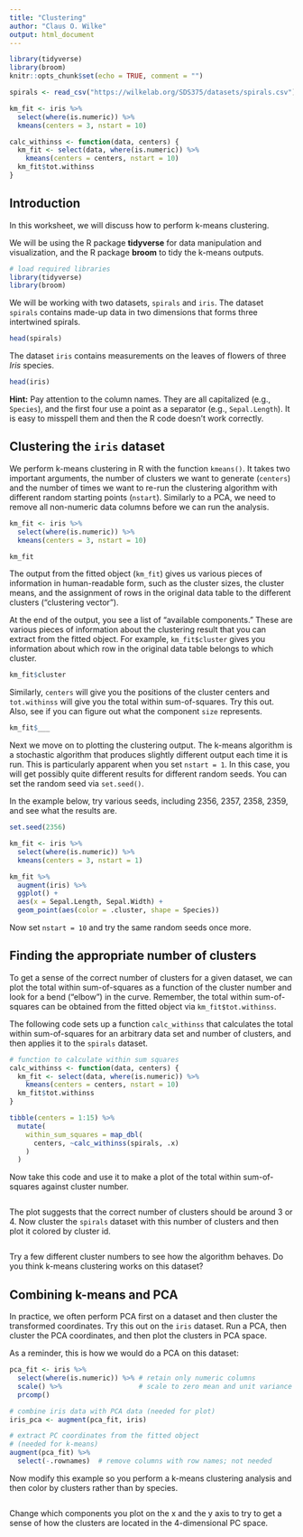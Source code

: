 ```yaml
---
title: "Clustering"
author: "Claus O. Wilke"
output: html_document
---
```


```r
library(tidyverse)
library(broom)
knitr::opts_chunk$set(echo = TRUE, comment = "")

spirals <- read_csv("https://wilkelab.org/SDS375/datasets/spirals.csv")

km_fit <- iris %>% 
  select(where(is.numeric)) %>%
  kmeans(centers = 3, nstart = 10)

calc_withinss <- function(data, centers) {
  km_fit <- select(data, where(is.numeric)) %>%
    kmeans(centers = centers, nstart = 10)
  km_fit$tot.withinss
}
```

## Introduction

In this worksheet, we will discuss how to perform k-means clustering.

We will be using the R package **tidyverse** for data manipulation and visualization, and the R package **broom** to tidy the k-means outputs.

```r
# load required libraries
library(tidyverse)
library(broom)
```


We will be working with two datasets, `spirals` and `iris`. The dataset `spirals` contains made-up data in two dimensions that forms three intertwined spirals.

```r
head(spirals)
```

The dataset `iris` contains measurements on the leaves of flowers of three *Iris* species.

```r
head(iris)
```


**Hint:** Pay attention to the column names. They are all capitalized (e.g., `Species`), and the first four use a point as a separator (e.g., `Sepal.Length`). It is easy to misspell them and then the R code doesn't work correctly.


## Clustering the `iris` dataset

We perform k-means clustering in R with the function `kmeans()`. It takes two important arguments, the number of clusters we want to generate (`centers`) and the number of times we want to re-run the clustering algorithm with different random starting points (`nstart`). Similarly to a PCA, we need to remove all non-numeric data columns before we can run the analysis.

```r
km_fit <- iris %>% 
  select(where(is.numeric)) %>%
  kmeans(centers = 3, nstart = 10)

km_fit
```

The output from the fitted object (`km_fit`) gives us various pieces of information in human-readable form, such as the cluster sizes, the cluster means, and the assignment of rows in the original data table to the different clusters ("clustering vector").

At the end of the output, you see a list of "available components." These are various pieces of information about the clustering result that you can extract from the fitted object. For example, `km_fit$cluster` gives you information about which row in the original data table belongs to which cluster.

```r
km_fit$cluster
```

Similarly, `centers` will give you the positions of the cluster centers and `tot.withinss` will give you the total within sum-of-squares. Try this out. Also, see if you can figure out what the component `size` represents.

```r
km_fit$___
```


Next we move on to plotting the clustering output. The k-means algorithm is a stochastic algorithm that produces slightly different output each time it is run. This is particularly apparent when you set `nstart = 1`. In this case, you will get possibly quite different results for different random seeds. You can set the random seed via `set.seed()`.

In the example below, try various seeds, including 2356, 2357, 2358, 2359, and see what the results are.

```r
set.seed(2356)

km_fit <- iris %>% 
  select(where(is.numeric)) %>%
  kmeans(centers = 3, nstart = 1)

km_fit %>%
  augment(iris) %>%
  ggplot() +
  aes(x = Sepal.Length, Sepal.Width) +
  geom_point(aes(color = .cluster, shape = Species))
```

Now set `nstart = 10` and try the same random seeds once more.

## Finding the appropriate number of clusters

To get a sense of the correct number of clusters for a given dataset, we can plot the total within sum-of-squares as a function of the cluster number and look for a bend ("elbow") in the curve. Remember, the total within sum-of-squares can be obtained from the fitted object via `km_fit$tot.withinss`.

The following code sets up a function `calc_withinss` that calculates the total within sum-of-squares for an arbitrary data set and number of clusters, and then applies it to the `spirals` dataset.

```r
# function to calculate within sum squares
calc_withinss <- function(data, centers) {
  km_fit <- select(data, where(is.numeric)) %>%
    kmeans(centers = centers, nstart = 10)
  km_fit$tot.withinss
}

tibble(centers = 1:15) %>%
  mutate(
    within_sum_squares = map_dbl(
      centers, ~calc_withinss(spirals, .x)
    )
  ) 
```

Now take this code and use it to make a plot of the total within sum-of-squares against cluster number.

```r

```

The plot suggests that the correct number of clusters should be around 3 or 4. Now cluster the `spirals` dataset with this number of clusters and then plot it colored by cluster id.

```r

```


Try a few different cluster numbers to see how the algorithm behaves. Do you think k-means clustering works on this dataset?

## Combining k-means and PCA

In practice, we often perform PCA first on a dataset and then cluster the transformed coordinates. Try this out on the `iris` dataset. Run a PCA, then cluster the PCA coordinates, and then plot the clusters in PCA space.

As a reminder, this is how we would do a PCA on this dataset:
```r
pca_fit <- iris %>% 
  select(where(is.numeric)) %>% # retain only numeric columns
  scale() %>%                   # scale to zero mean and unit variance
  prcomp() 

# combine iris data with PCA data (needed for plot)
iris_pca <- augment(pca_fit, iris)

# extract PC coordinates from the fitted object
# (needed for k-means) 
augment(pca_fit) %>%
  select(-.rownames)  # remove columns with row names; not needed
```

Now modify this example so you perform a k-means clustering analysis and then color by clusters rather than by species.

```r

```

Change which components you plot on the x and the y axis to try to get a sense of how the clusters are located in the 4-dimensional PC space.

